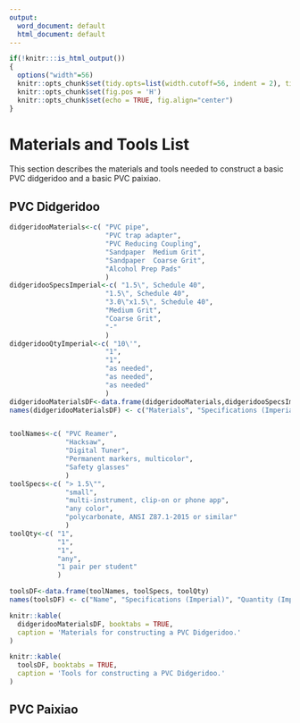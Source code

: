 ```yaml
---
output:
  word_document: default
  html_document: default
---
```

```r
if(!knitr:::is_html_output())
{
  options("width"=56)
  knitr::opts_chunk$set(tidy.opts=list(width.cutoff=56, indent = 2), tidy = TRUE)
  knitr::opts_chunk$set(fig.pos = 'H')
  knitr::opts_chunk$set(echo = TRUE, fig.align="center")
}
```
# Materials and Tools List

This section describes the materials and tools needed to construct a basic PVC didgeridoo and a basic PVC paixiao.

## PVC Didgeridoo

```r
didgeridooMaterials<-c( "PVC pipe", 
                        "PVC trap adapter",
                        "PVC Reducing Coupling",
                        "Sandpaper	Medium Grit",
                        "Sandpaper	Coarse Grit",
                        "Alcohol Prep Pads"
                        )
didgeridooSpecsImperial<-c( "1.5\", Schedule 40", 
                        "1.5\", Schedule 40",
                        "3.0\"x1.5\", Schedule 40",
                        "Medium Grit",
                        "Coarse Grit",
                        "-"
                        )
didgeridooQtyImperial<-c( "10\'", 
                        "1",
                        "1",
                        "as needed",
                        "as needed",
                        "as needed"
                        )
didgeridooMaterialsDF<-data.frame(didgeridooMaterials,didgeridooSpecsImperial,didgeridooQtyImperial)
names(didgeridooMaterialsDF) <- c("Materials", "Specifications (Imperial)", "Quantity or Length (Imperial)")


toolNames<-c( "PVC Reamer", 
              "Hacksaw", 
              "Digital Tuner", 
              "Permanent markers, multicolor",
              "Safety glasses"
              )
toolSpecs<-c( "> 1.5\"", 
              "small", 
              "multi-instrument, clip-on or phone app", 
              "any color",
              "polycarbonate, ANSI Z87.1-2015 or similar"
              )
toolQty<-c( "1", 
            "1", 
            "1", 
            "any",
            "1 pair per student"
            )

toolsDF<-data.frame(toolNames, toolSpecs, toolQty)
names(toolsDF) <- c("Name", "Specifications (Imperial)", "Quantity (Imperial)")
```

```r
knitr::kable(
  didgeridooMaterialsDF, booktabs = TRUE,
  caption = 'Materials for constructing a PVC Didgeridoo.'
)
```

```r
knitr::kable(
  toolsDF, booktabs = TRUE,
  caption = 'Tools for constructing a PVC Didgeridoo.'
)
```

## PVC Paixiao
